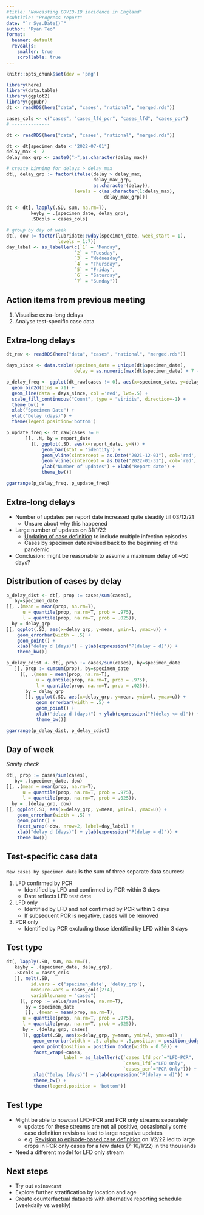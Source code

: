 ```yaml
---
#title: "Nowcasting COVID-19 incidence in England"
#subtitle: "Progress report"
date: "`r Sys.Date()`"
author: "Ryan Teo"
format: 
  beamer: default
  revealjs:
    smaller: true
    scrollable: true
---
```


```r
knitr::opts_chunk$set(dev = 'png')
```
```r
library(here)
library(data.table)
library(ggplot2)
library(ggpubr)
dt <- readRDS(here("data", "cases", "national", "merged.rds"))

cases_cols <- c("cases", "cases_lfd_pcr", "cases_lfd", "cases_pcr")
# --------------

dt <- readRDS(here("data", "cases", "national", "merged.rds"))

dt <- dt[specimen_date < "2022-07-01"]
delay_max <- 7
delay_max_grp <- paste0(">",as.character(delay_max))

# create binning for delays > delay_max
dt[, delay_grp := factor(ifelse(delay > delay_max, 
                                delay_max_grp, 
                                as.character(delay)),
                         levels = c(as.character(1:delay_max), 
                                    delay_max_grp))]

dt <- dt[, lapply(.SD, sum, na.rm=T),
         keyby = .(specimen_date, delay_grp),
         .SDcols = cases_cols]

# group by day of week
dt[, dow := factor(lubridate::wday(specimen_date, week_start = 1),
                   levels = 1:7)]
day_label <- as_labeller(c(`1` = "Monday",
                         `2` = "Tuesday",
                         `3` = "Wednesday",
                         `4` = "Thursday",
                         `5` = "Friday",
                         `6` = "Saturday",
                         `7` = "Sunday"))
```

## Action items from previous meeting
1. Visualise extra-long delays
2. Analyse test-specific case data
<!--- 3. Pre-process data for updated reporting schedule --->

## Extra-long delays
```r
dt_raw <- readRDS(here("data", "cases", "national", "merged.rds"))

days_since <- data.table(specimen_date = unique(dt$specimen_date),
                         delay = as.numeric(max(dt$specimen_date) + 7 -unique(dt$specimen_date)))

p_delay_freq <- ggplot(dt_raw[cases != 0], aes(x=specimen_date, y=delay)) +
  geom_bin2d(bins = 71) +
  geom_line(data = days_since, col ='red', lwd=.5) +
  scale_fill_continuous("Count", type = "viridis", direction=-1) +
  theme_bw() + 
  xlab("Specimen Date") +
  ylab("Delay (days)") +
  theme(legend.position='bottom')

p_update_freq <- dt_raw[cases != 0
       ][, .N, by = report_date
         ][, ggplot(.SD, aes(x=report_date, y=N)) + 
             geom_bar(stat = 'identity') +
             geom_vline(xintercept = as.Date("2021-12-03"), col='red', lty=2) +
             geom_vline(xintercept = as.Date("2022-01-31"), col='red', lty=2) +
             ylab("Number of updates") + xlab("Report date") + 
             theme_bw()]

ggarrange(p_delay_freq, p_update_freq)
```

## Extra-long delays
- Number of updates per report date increased quite steadily till 03/12/21
    + Unsure about why this happened
- Large number of updates on 31/1/22
    + [Updating of case definition](https://coronavirus.data.gov.uk/details/whats-new/record/beb802ac-1ed2-47ac-b314-69a5c3f712b5) to include multiple infection episodes
    + Cases by specimen date revised back to the beginning of the pandemic
    
- Conclusion: might be reasonable to assume a maximum delay of ~50 days?

## Distribution of cases by delay

```r
p_delay_dist <- dt[, prop := cases/sum(cases),
   by=specimen_date
][, .(mean = mean(prop, na.rm=T),
      u = quantile(prop, na.rm=T, prob = .975),
      l = quantile(prop, na.rm=T, prob = .025)),
  by = delay_grp
][, ggplot(.SD, aes(x=delay_grp, y=mean, ymin=l, ymax=u)) +
    geom_errorbar(width = .5) + 
    geom_point() +
    xlab("delay d (days)") + ylab(expression("P(delay = d)")) + 
    theme_bw()]

p_delay_cdist <- dt[, prop := cases/sum(cases), by=specimen_date
   ][, prop := cumsum(prop), by=specimen_date
     ][, .(mean = mean(prop, na.rm=T),
           u = quantile(prop, na.rm=T, prob = .975),
           l = quantile(prop, na.rm=T, prob = .025)),
       by = delay_grp
       ][, ggplot(.SD, aes(x=delay_grp, y=mean, ymin=l, ymax=u)) +
           geom_errorbar(width = .5) + 
           geom_point() +
           xlab("delay d (days)") + ylab(expression("P(delay <= d)")) + 
           theme_bw()]

ggarrange(p_delay_dist, p_delay_cdist)
```

## Day of week
*Sanity check*

```r
dt[, prop := cases/sum(cases),
   by= .(specimen_date, dow)
][, .(mean = mean(prop, na.rm=T),
      u = quantile(prop, na.rm=T, prob = .975),
      l = quantile(prop, na.rm=T, prob = .025)),
  by = .(delay_grp, dow)
][, ggplot(.SD, aes(x=delay_grp, y=mean, ymin=l, ymax=u)) +
    geom_errorbar(width = .5) + 
    geom_point() +
    facet_wrap(~dow, nrow=2, label=day_label) +
    xlab("delay d (days)") + ylab(expression("P(delay = d)")) + 
    theme_bw()]
```

## Test-specific case data

`New cases by specimen date` is the sum of three separate data sources:

1.  LFD confirmed by PCR
    -   Identified by LFD and confirmed by PCR within 3 days
    -   Date reflects LFD test date  
2.  LFD only
    -   Identified by LFD and not confirmed by PCR within 3 days
    -   If subsequent PCR is negative, cases will be removed
3.  PCR only
    -   Identified by PCR excluding those identified by LFD within 3 days

## Test type
```r
dt[, lapply(.SD, sum, na.rm=T),
   keyby = .(specimen_date, delay_grp),
   .SDcols = cases_cols
   ][, melt(.SD, 
         id.vars = c('specimen_date', 'delay_grp'),
         measure.vars = cases_cols[2:4],
         variable.name = "cases")
     ][, prop := value/sum(value, na.rm=T),
       by = specimen_date
       ][, .(mean = mean(prop, na.rm=T),
      u = quantile(prop, na.rm=T, prob = .975),
      l = quantile(prop, na.rm=T, prob = .025)),
      by = .(delay_grp, cases)
      ][, ggplot(.SD, aes(x=delay_grp, y=mean, ymin=l, ymax=u)) +
          geom_errorbar(width = .5, alpha = .5,position = position_dodge(width = 0.50)) + 
          geom_point(position = position_dodge(width = 0.50)) + 
          facet_wrap(~cases,
                     label = as_labeller(c(`cases_lfd_pcr`="LFD-PCR", 
                                           `cases_lfd`="LFD Only",
                                           `cases_pcr`="PCR Only"))) + 
          xlab("Delay (days)") + ylab(expression("P(delay = d)")) + 
          theme_bw() + 
          theme(legend.position = 'bottom')]
```

## Test type
- Might be able to nowcast LFD-PCR and PCR only streams separately
    + updates for these streams are not all positive, occasionally some case definition revisions lead to large negative updates
    + e.g. [Revision to episode-based case definition](https://coronavirus.data.gov.uk/details/whats-new/record/8055ae4e-ba2a-450a-bff8-42e9e4d1575b) on 1/2/22 led to large drops in PCR only cases for a few dates (7-10/1/22) in the thousands
- Need a different model for LFD only stream 

## Next steps
- Try out `epinowcast`
- Explore further stratification by location and age
- Create counterfactual datasets with alternative reporting schedule (weekdaily vs weekly)